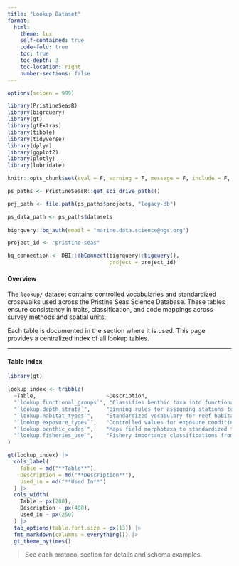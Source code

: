 ```yaml
---
title: "Lookup Dataset"
format: 
  html:
    theme: lux
    self-contained: true
    code-fold: true
    toc: true 
    toc-depth: 3
    toc-location: right
    number-sections: false
---
```


```r
options(scipen = 999)

library(PristineSeasR)
library(bigrquery)
library(gt)
library(gtExtras)
library(tibble)
library(tidyverse)
library(dplyr)
library(ggplot2)
library(plotly)
library(lubridate)

knitr::opts_chunk$set(eval = F, warning = F, message = F, include = F, echo = F)

ps_paths <- PristineSeasR::get_sci_drive_paths()

prj_path <- file.path(ps_paths$projects, "legacy-db")

ps_data_path <- ps_paths$datasets
  
bigrquery::bq_auth(email = "marine.data.science@ngs.org")

project_id <- "pristine-seas"

bq_connection <- DBI::dbConnect(bigrquery::bigquery(), 
                                project = project_id)
```

#### Overview

The `lookup/` dataset contains controlled vocabularies and standardized crosswalks used across the Pristine Seas Science Database. These tables ensure consistency in traits, classification, and code mappings across survey methods and spatial units.

Each table is documented in the section where it is used. This page provides a centralized index of all lookup tables.

---

#### Table Index

```r
library(gt)

lookup_index <- tribble(
  ~Table,                      ~Description,                                                                        ~Used_in,
  "`lookup.functional_groups`", "Classifies benthic taxa into functional groups (e.g., coral, CCA, turf).",         "[`uvs.lpi_cover_by_taxa`](lpi.qmd)",
  "`lookup.depth_strata`",     "Binning rules for assigning stations to standardized depth categories.",            "All `uvs.*_stations` tables",
  "`lookup.habitat_types`",    "Standardized vocabulary for reef habitat types (e.g., fore reef, patch reef).",     "`uvs.sites`, `uvs.stations`",
  "`lookup.exposure_types`",   "Controlled values for exposure conditions (e.g., windward, leeward, lagoon).",      "`uvs.sites`, `uvs.stations`",
  "`lookup.benthic_codes`",    "Maps field morphotaxa to standardized taxonomic names and functional groups.",      "`uvs.lpi_counts`",
  "`lookup.fisheries_use`",    "Fishery importance classifications from FishBase and expert sources.",              "`taxonomy.fish`"
)

gt(lookup_index) |>
  cols_label(
    Table = md("**Table**"),
    Description = md("**Description**"),
    Used_in = md("**Used In**")
  ) |>
  cols_width(
    Table ~ px(200),
    Description ~ px(400),
    Used_in ~ px(250)
  ) |>
  tab_options(table.font.size = px(13)) |>
  fmt_markdown(columns = everything()) |>
  gt_theme_nytimes()
```

> See each protocol section for details and schema examples.
